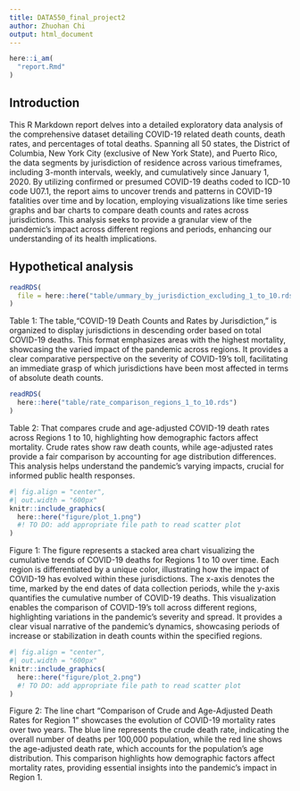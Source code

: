```yaml
---
title: DATA550_final_project2
author: Zhuohan Chi
output: html_document
---
```


```r
here::i_am(
  "report.Rmd"
)
```

## Introduction

This R Markdown report delves into a detailed exploratory data analysis of the comprehensive dataset detailing COVID-19 related death counts, death rates, and percentages of total deaths. Spanning all 50 states, the District of Columbia, New York City (exclusive of New York State), and Puerto Rico, the data segments by jurisdiction of residence across various timeframes, including 3-month intervals, weekly, and cumulatively since January 1, 2020. By utilizing confirmed or presumed COVID-19 deaths coded to ICD-10 code U07.1, the report aims to uncover trends and patterns in COVID-19 fatalities over time and by location, employing visualizations like time series graphs and bar charts to compare death counts and rates across jurisdictions. This analysis seeks to provide a granular view of the pandemic's impact across different regions and periods, enhancing our understanding of its health implications.



## Hypothetical analysis

```r
readRDS(
  file = here::here("table/ummary_by_jurisdiction_excluding_1_to_10.rds")
)
```

Table 1: The table,"COVID-19 Death Counts and Rates by Jurisdiction," is organized to display jurisdictions in descending order based on total COVID-19 deaths. This format emphasizes areas with the highest mortality, showcasing the varied impact of the pandemic across regions. It provides a clear comparative perspective on the severity of COVID-19's toll, facilitating an immediate grasp of which jurisdictions have been most affected in terms of absolute death counts.

```r
readRDS(
  here::here("table/rate_comparison_regions_1_to_10.rds")
)
```

Table 2: That compares crude and age-adjusted COVID-19 death rates across Regions 1 to 10, highlighting how demographic factors affect mortality. Crude rates show raw death counts, while age-adjusted rates provide a fair comparison by accounting for age distribution differences. This analysis helps understand the pandemic's varying impacts, crucial for informed public health responses.

```r
#| fig.align = "center",
#| out.width = "600px"
knitr::include_graphics(
  here::here("figure/plot_1.png")
  #! TO DO: add appropriate file path to read scatter plot
)
```

Figure 1: The figure represents a stacked area chart visualizing the cumulative trends of COVID-19 deaths for Regions 1 to 10 over time. Each region is differentiated by a unique color, illustrating how the impact of COVID-19 has evolved within these jurisdictions. The x-axis denotes the time, marked by the end dates of data collection periods, while the y-axis quantifies the cumulative number of COVID-19 deaths. This visualization enables the comparison of COVID-19's toll across different regions, highlighting variations in the pandemic's severity and spread. It provides a clear visual narrative of the pandemic's dynamics, showcasing periods of increase or stabilization in death counts within the specified regions.

```r
#| fig.align = "center",
#| out.width = "600px"
knitr::include_graphics(
  here::here("figure/plot_2.png")
  #! TO DO: add appropriate file path to read scatter plot
)
```

Figure 2: The line chart "Comparison of Crude and Age-Adjusted Death Rates for Region 1" showcases the evolution of COVID-19 mortality rates over two years. The blue line represents the crude death rate, indicating the overall number of deaths per 100,000 population, while the red line shows the age-adjusted death rate, which accounts for the population's age distribution. This comparison highlights how demographic factors affect mortality rates, providing essential insights into the pandemic's impact in Region 1.
